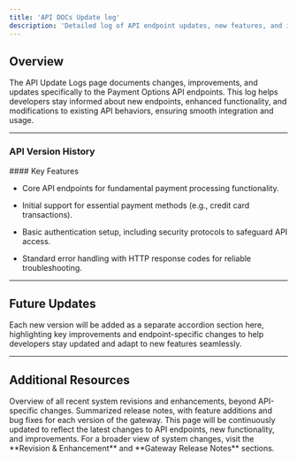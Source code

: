 ```yaml
---
title: 'API DOCs Update log'
description: 'Detailed log of API endpoint updates, new features, and improvements.'
---
```


## **Overview**

The API Update Logs page documents changes, improvements, and updates specifically to the Payment Options API endpoints. This log helps developers stay informed about new endpoints, enhanced functionality, and modifications to existing API behaviors, ensuring smooth integration and usage.

***

### **API Version History**

<Accordion title="Version 1.0 - Initial Release">
  #### Key Features

  * Core API endpoints for fundamental payment processing functionality.

  * Initial support for essential payment methods (e.g., credit card transactions).

  * Basic authentication setup, including security protocols to safeguard API access.

  * Standard error handling with HTTP response codes for reliable troubleshooting.
</Accordion>

***

## **Future Updates**

Each new version will be added as a separate accordion section here, highlighting key improvements and endpoint-specific changes to help developers stay updated and adapt to new features seamlessly.

***

## **Additional Resources**

<CardGroup>
  <Card title="Revision & Enhancement" icon="chart-line" href="/logs/revisions">
    Overview of all recent system revisions and enhancements, beyond API-specific changes.
  </Card>

  <Card title="Gateway Release Notes" icon="file" href="/logs/releasenotes">
    Summarized release notes, with feature additions and bug fixes for each version of the gateway.
  </Card>
</CardGroup>

<Note>
  This page will be continuously updated to reflect the latest changes to API endpoints, new functionality, and improvements. For a broader view of system changes, visit the **Revision & Enhancement** and **Gateway Release Notes** sections.
</Note>
